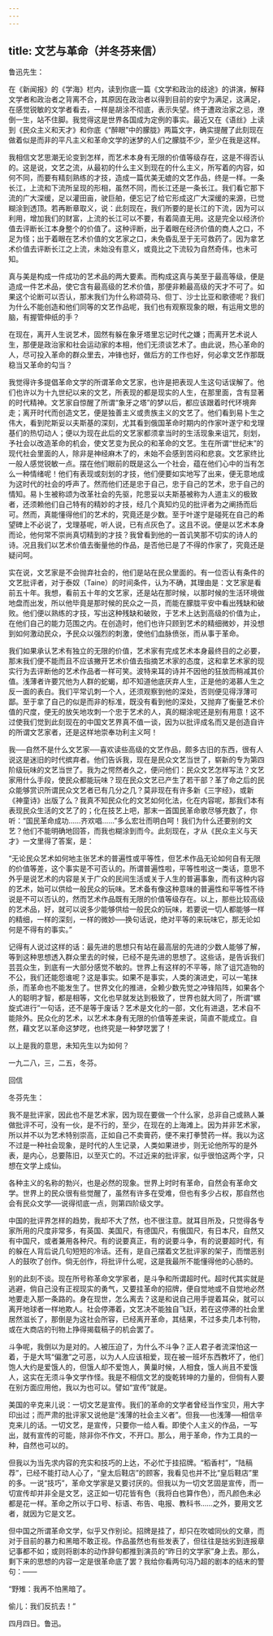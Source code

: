 ```yaml
---
---
---
```

title: 文艺与革命（并冬芬来信）
---



鲁迅先生：

在《新闻报》的《学海》栏内，读到你底一篇《文学和政治的歧途》的讲演，解释文学者和政治者之背离不合，其原因在政治者以得到目前的安宁为满足，这满足，在感觉锐敏的文学者看去，一样是胡涂不彻底，表示失望。终于遭政治家之忌，潦倒一生，站不住脚。我觉得这是世界各国成为定例的事实。最近又在《语丝》上读到《民众主义和天才》和你底《“醉眼”中的朦胧》两篇文字，确实提醒了此刻现在做着似是而非的平凡主义和革命文学的迷梦的人们之朦胧不少，至少在我是这样。

我相信文艺思潮无论变到怎样，而艺术本身有无限的价值等级存在，这是不得否认的。这是说，文艺之流，从最初的什么主义到现在的什么主义，所写着的内容，如何不同，而要有精刻熟练的才技，造成一篇优美无媲的文艺作品，终是一样。一条长江，上流和下流所呈现的形相，虽然不同，而长江还是一条长江。我们看它那下流的广大深缓，足以灌田亩，驶巨舶，便忘记了给它形成这广大深缓的来源，已觉糊涂到透顶。若再断章取义，说：此刻现在，我们所要的是长江的下流，因为可以利用，增加我们的财富，上流的长江可以不要，有着简直无用。这是完全以经济价值去评断长江本身整个的价值了。这种评断，出于着眼在经济价值的商人之口，不足为怪；出于着眼在艺术价值的文艺家之口，未免昏乱至于无可救药了。因为拿艺术价值去评断长江之上流，未始没有意义，或竟比之下流较为自然奇伟，也未可知。

真与美是构成一件成功的艺术品的两大要素。而构成这真与美至于最高等级，便是造成一件艺术品，使它含有最高级的艺术价值，那便非赖最高级的天才不可了。如果这个论断可以否认，那末我们为什么称颂荷马、但丁、沙士比亚和歌德呢？我们为什么不能创造和他们同等的文艺作品呢，我们也有观察现象的眼，有运用文思的脑，有握管伸纸的手？

在现在，离开人生说艺术，固然有躲在象牙塔里忘记时代之嫌；而离开艺术说人生，那便是政治家和社会运动家的本相，他们无须谈艺术了。由此说，热心革命的人，尽可投入革命的群众里去，冲锋也好，做后方的工作也好，何必拿文艺作那既稳当又革命的勾当？

我觉得许多提倡革命文学的所谓革命文艺家，也许是把表现人生这句话误解了。他们也许以为十九世纪以来的文艺，所表现的都是现实的人生，在那里面，含有显著的时代精神。文艺家自惊醒了所谓“象牙之塔”的梦以后，都应该跟着时代环境奔走；离开时代而创造文艺，便是独善主义或贵族主义的文艺了。他们看到易卜生之伟大，看到陀斯妥以夫斯基的深刻，尤其看到俄国革命时期内的作家叶遂宁和戈理基们的热切动人；便以为现在此后的文艺家都须拿当时的生活现象来诅咒，刻划，予社会以改造革命的机会，使文艺变为民众的和革命的文艺。生在所谓“世纪末”的现代社会里面的人，除非是神经麻木了的，未始不会感到苦闷和悲哀。文艺家终比一般人感觉锐敏一点。摆在他们眼前的既是这么一个社会，蕴在他们心中的当有怎么一种情绪呢！他们有表现或刻划的才技，他们便要如实地写了出来，便无意地成为这时代的社会的呼声了。然而他们还是忠于自己，忠于自己的艺术，忠于自己的情知。易卜生被称颂为改革社会的先驱，陀思妥以夫斯基被称为人道主义的极致者，还须赖他们自己特有的精妙的才技，经几个真知灼见的批评者为之阐扬而后可。然而，真能懂得他们的艺术的，究竟还是少数。至于叶遂宁是碰死在自己的希望碑上不必说了，戈理基呢，听人说，已有点灰色了。这且不说。便是以艺术本身而论，他何常不崇尚真切精到的才技？我曾看到他的一首讥笑那不切实的诗人的诗。况且我们以艺术价值去衡量他的作品，是否他已是了不得的作家了，究竟还是疑问呵。

实在说，文艺家是不会抛弃社会的，他们是站在民众里面的。有一位否认有条件的文艺批评者，对于泰奴（Taine）的时间条件，认为不确，其理由是：文艺家是看前五十年。我想，看前五十年的文艺家，还是站在那时候，以那时候的生活环境做地盘而出发，所以他毕竟是那时候的民众之一员，而能在朦胧平安中看出残缺和破败。他们便以熟练的才技，写出这种残缺和破败，于艺术上达到高级的价值为止，在他们自己的能力范围之内。在创造时，他们也许只顾到艺术的精细微妙，并没想到如何激动民众，予民众以强烈的刺激，使他们血脉偾张，而从事于革命。

我们如果承认艺术有独立的无限的价值，艺术家有完成艺术本身最终目的之必要，那末我们便不能而且不应该撇开艺术价值去指摘艺术家的态度，这和拿艺术家的现实行为去评断他的艺术作品者一样可笑。波特来耳的诗并不因他的狂放而稍减其价值。浅薄者许要咒他为人群的蛇蝎，却不知道他底厌弃人生，正是他的渴慕人生之反一面的表白。我们平常讥刺一个人，还须观察到他的深处，否则便见得浮薄可鄙。至于拿了自己的似是而非的标准，既没有看到他的深处，又抛弃了衡量艺术价值的尺度，便无的放矢地攻刺一个忠于艺术的人，真的糊涂呢还是别有用意！这不过使我们觉到此刻现在的中国文艺界真不值一谈，因为以批评成名而又是创造自许的所谓文艺家者，还是这样地崇奉功利主义呵！

我──自然不是什么文艺家──喜欢读些高级的文艺作品，颇多古旧的东西，很有人说这是迷旧的时代摈弃者。他们告诉我，现在是民众文艺当世了，崭新的专为第四阶级玩味的文艺当世了。我为之愕然者久之，便问他们：民众文艺怎样写法？文艺家用什么手段，使民众都能玩味？现在民众文艺已产生了若干部？革了命之后的民众能够赏识所谓民众文艺者已有几分之几？莫非现在有许多新《三字经》，或新《神童诗》出版了么？我真不知民众化的文艺如何化法，化在内容呢，那我们本有表现民众生活的文艺了的；化在技艺上吧，那末一首国民革命歌尽够充数了，你听：“国民革命成功……齐欢唱……”多么宏壮而明白呵！我们为什么还要别的文艺？他们不能明确地回答，而我也糊涂到而今。此刻现在，才从《民众主义与天才》一文里得了答案，是：

“无论民众艺术如何地主张艺术的普遍性或平等性，但艺术作品无论如何自有无限的价值等差，这个事实是不可否认的。所谓普遍性啦，平等性啦这一类话，意思不外乎是说艺术的内容是关于广众的民间生活或关于人生的普遍事象，而有这种内容的艺术，始可以供给一般民众的玩味。艺术备有像这种意味的普遍性和平等性不待说是不可以否认的，然而艺术作品既有无限的价值等级存在。以上，那些比较高级的艺术品，好，就可以说多少能够供给一般民众的玩味，若要说一切人都能够一样的精细，一样的深刻，一样的微妙──换句话说，绝对平等的来玩味它，那无论如何是不得有的事实。”

记得有人说过这样的话：最先进的思想只有站在最高层的先进的少数人能够了解，等到这种思想透入群众里去的时候，已经不是先进的思想了。这些话，是告诉我们芸芸众生，到底有一大部分感觉不敏的。世界上有这样的不平等，除了诅咒造物的不公，我们还能怨谁呢？这是事实。如果不是事实，人类的演进史，可以一笔抹杀，而革命也不能发生了。世界文化的推进，全赖少数先觉之冲锋陷阵，如果各个人的聪明才智，都是相等，文化也早就发达到极致了，世界也就大同了，所谓“螺旋式进行”一句话，还不是等于废话？艺术是文化的一部，文化有进退，艺术自不能除外。民众化的艺术，以艺术本身有无限的价值等差来说，简直不能成立。自然，藉文艺以革命这梦呓，也终究是一种梦呓罢了！

以上是我的意思，未知先生以为如何？

一九二八，三，二五，冬芬。

回信

冬芬先生：

我不是批评家，因此也不是艺术家，因为现在要做一个什么家，总非自己或熟人兼做批评不可，没有一伙，是不行的，至少，在现在的上海滩上。因为并非艺术家，所以并不以为艺术特别崇高，正如自己不卖膏药，便不来打拳赞药一样。我以为这不过是一种社会现象，是时代的人生记录，人类如果进步，则无论他所写的是外表，是内心，总要陈旧，以至灭亡的。不过近来的批评家，似乎很怕这两个字，只想在文学上成仙。

各种主义的名称的勃兴，也是必然的现象。世界上时时有革命，自然会有革命文学。世界上的民众很有些觉醒了，虽然有许多在受难，但也有多少占权，那自然也会有民众文学──说得彻底一点，则第四阶级文学。

中国的批评界怎样的趋势，我却不大了然，也不很注意。就耳目所及，只觉得各专家所用的尺度非常多，有英国、美国尺，有德国尺，有俄国尺，有日本尺，自然又有中国尺，或者兼用各种尺。有的说要真正，有的说要斗争，有的说要超时代，有的躲在人背后说几句短短的冷话。还有，是自己摆着文艺批评家的架子，而憎恶别人的鼓吹了创作。倘无创作，将批评什么呢，这是我最所不能懂得他的心肠的。

别的此刻不谈。现在所号称革命文学家者，是斗争和所谓超时代。超时代其实就是逃避，倘自己没有正视现实的勇气，又要挂革命的招牌，便自觉地或不自觉地必然地要走入那一条路的。身在现世，怎么离去？这是和说自己用手提着耳朵，就可以离开地球者一样地欺人。社会停滞着，文艺决不能独自飞跃，若在这停滞的社会里居然滋长了，那倒是为这社会所容，已经离开革命，其结果，不过多卖几本刊物，或在大商店的刊物上挣得揭载稿子的机会罢了。

斗争呢，我倒以为是对的。人被压迫了，为什么不斗争？正人君子者流深怕这一着，于是大骂“偏激”之可恶，以为人人应该相爱，现在被一班坏东西教坏了，他们饱人大约是爱饿人的，但饿人却不爱饱人，黄巢时候，人相食，饿人尚且不爱饿人，这实在无须斗争文学作怪。我是不相信文艺的旋乾转坤的力量的，但倘有人要在别方面应用他，我以为也可以。譬如“宣传”就是。

美国的辛克来儿说：一切文艺是宣传。我们的革命的文学者曾经当作宝贝，用大字印出过；而严肃的批评家又说他是“浅薄的社会主义者”。但我──也浅薄──相信辛克来儿的话。一切文艺，是宣传，只要你一给人看。即使个人主义的作品，一写出，就有宣传的可能，除非你不作文，不开口。那么，用于革命，作为工具的一种，自然也可以的。

但我以为当先求内容的充实和技巧的上达，不必忙于挂招牌。“稻香村”，“陆稿荐”，已经不能打动人心了，“皇太后鞋店”的顾客，我看见也并不比“皇后鞋店”里的多。一说“技巧”，革命文学家是又要讨厌的。但我以为一切文艺固是宣传，而一切宣传却并非全是文艺，这正如一切花皆有色（我将白也算作色），而凡颜色未必都是花一样。革命之所以于口号、标语、布告、电报、教科书……之外，要用文艺者，就因为它是文艺。

但中国之所谓革命文学，似乎又作别论。招牌是挂了，却只在吹嘘同伙的文章，而对于目前的暴力和黑暗不敢正视。作品虽然也有些发表了，但往往是拙劣到连报章记事都不如；或则将剧本的动作辞句都推到演员的“昨日的文学家”身上去。那么，剩下来的思想的内容一定是很革命底了罢？我给你看两句冯乃超的剧本的结末的警句：——

“野雉：我再不怕黑暗了。

偷儿：我们反抗去！”

四月四日。鲁迅。